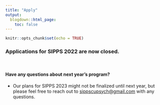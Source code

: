 ```yaml
---
title: "Apply"
output:
  blogdown::html_page:
    toc: false
---
```


```r
knitr::opts_chunk$set(echo = TRUE)
```

<div align="center"><h3>Applications for SIPPS 2022 are now closed.</h3></div>

<br>

<h4>Have any questions about next year's program?</h4>
<ul>
<li>Our plans for SIPPS 2023 might not be finalized until next year, but please feel free to reach out to [sippscupsych@gmail.com](mailto:sippscupsych@gmail.com){target="_blank"} with any questions.
</ul>